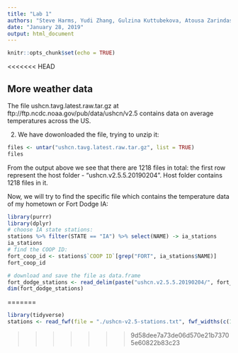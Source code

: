 ```yaml
---
title: "Lab 1"
authors: "Steve Harms, Yudi Zhang, Gulzina Kuttubekova, Atousa Zarindast"
date: "January 28, 2019"
output: html_document
---
```


```r
knitr::opts_chunk$set(echo = TRUE)
```

<<<<<<< HEAD

## More weather data

The file ushcn.tavg.latest.raw.tar.gz at ftp://ftp.ncdc.noaa.gov/pub/data/ushcn/v2.5 contains data on average temperatures across the US. 

2. We have dowonloaded the file, trying to unzip it:
```r
files <- untar("ushcn.tavg.latest.raw.tar.gz", list = TRUE)
files
```
From the output above we see that there are 1218 files in total: the first row represent the host folder - "ushcn.v2.5.5.20190204". Host folder contains 1218 files in it. 

Now, we will try to find the specific file which contains the temperature data of my hometown or Fort Dodge IA:
```r
library(purrr)
library(dplyr)
# choose IA state stations:
stations %>% filter(STATE == "IA") %>% select(NAME) -> ia_stations
ia_stations
# find the COOP ID:
fort_coop_id <- stations$`COOP ID`[grep("FORT", ia_stations$NAME)]
fort_coop_id

# download and save the file as data.frame
fort_dodge_stations <- read_delim(paste("ushcn.v2.5.5.20190204/", fort_coop_id, ".raw.tavg", sep = ""), delim = " ", col_names = FALSE)
dim(fort_dodge_stations)
```



=======
```r
library(tidyverse)
stations <- read_fwf(file = "./ushcn-v2.5-stations.txt", fwf_widths(c(11, 10, 10, 6, 4, 30, 7, 7, 7, 5), c("COOP ID", "LATITUDE", "LONGITUDE", "ELEVATION", "STATE", "NAME", "COMPONENT 1", "COMPONENT 2", "COMPONENT 3", "UTC OFFSET")))

```
>>>>>>> 9d58dee7a73de06d570e21b73705e60822b83c23


